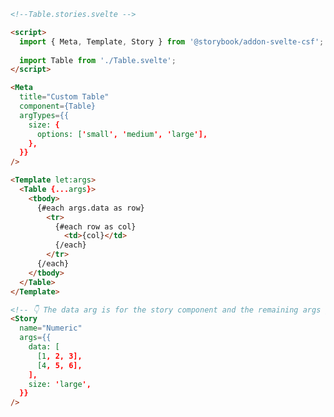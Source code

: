```html
<!--Table.stories.svelte -->

<script>
  import { Meta, Template, Story } from '@storybook/addon-svelte-csf';
  
  import Table from './Table.svelte';
</script>

<Meta
  title="Custom Table"
  component={Table}
  argTypes={{
    size: {
      options: ['small', 'medium', 'large'],
    },
  }}
/>

<Template let:args>
  <Table {...args}>
    <tbody>
      {#each args.data as row}
        <tr>
          {#each row as col}
            <td>{col}</td>
          {/each}
        </tr>
      {/each}
    </tbody>
  </Table>
</Template>

<!-- 👇 The data arg is for the story component and the remaining args get passed to the Table component -->
<Story
  name="Numeric"
  args={{
    data: [
      [1, 2, 3],
      [4, 5, 6],
    ],
    size: 'large',
  }}
/>
```
